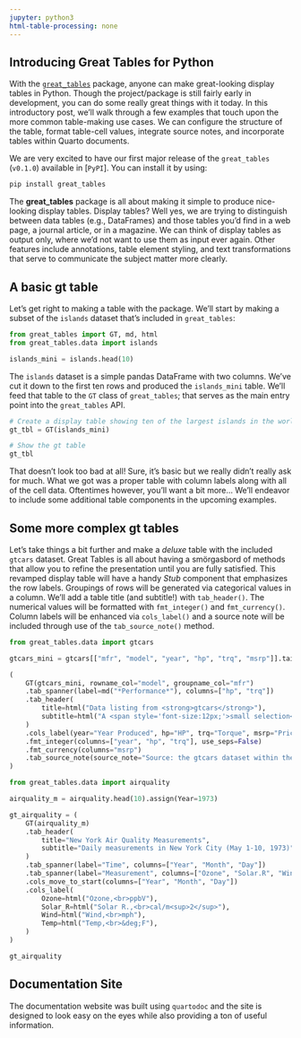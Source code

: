 ```yaml
---
jupyter: python3
html-table-processing: none
---
```


## Introducing Great Tables for Python

With the [`great_tables`](https://github.com/posit-dev/great-tables) package, anyone can make great-looking display tables in Python. Though the project/package is still fairly early in development, you can do some really great things with it today. In this introductory post, we'll walk through a few examples that touch upon the more common table-making use cases. We can configure the structure of the table, format table-cell values, integrate source notes, and incorporate tables within Quarto documents.

We are very excited to have our first major release of the `great_tables` (`v0.1.0`) available in [`PyPI`]. You can install it by using:

```.bash
pip install great_tables
```

The **great_tables** package is all about making it simple to produce nice-looking display tables. Display tables? Well yes, we are trying to distinguish between data tables (e.g., DataFrames) and those tables you’d find in a web page, a journal article, or in a magazine.  We can think of display tables as output only, where we’d not want to use them as input ever again. Other features include annotations, table element styling, and text transformations that serve to communicate the subject matter more clearly.

## A basic **gt** table

Let's get right to making a table with the package. We'll start by making a subset of the `islands` dataset that's included in `great_tables`:

```python
from great_tables import GT, md, html
from great_tables.data import islands

islands_mini = islands.head(10)
```

The `islands` dataset is a simple pandas DataFrame with two columns. We've cut it down to the first ten rows and produced the `islands_mini` table. We'll feed that table to the `GT` class of `great_tables`; that serves as the main entry point into the `great_tables` API.

```python
# Create a display table showing ten of the largest islands in the world
gt_tbl = GT(islands_mini)

# Show the gt table
gt_tbl
```

That doesn't look too bad at all! Sure, it's basic but we really didn't really ask for much. What we got was a proper table with column labels along with all of the cell data. Oftentimes however, you'll want a bit more... We'll endeavor to include some additional table components in the upcoming examples.

## Some more complex **gt** tables

Let's take things a bit further and make a *deluxe* table with the included `gtcars` dataset. Great Tables is all about having a smörgasbord of methods that allow you to refine the presentation until you are fully satisfied. This revamped display table will have a handy *Stub* component that emphasizes the row labels. Groupings of rows will be generated via categorical values in a column. We'll add a table title (and subtitle!) with `tab_header()`. The numerical values will be formatted with `fmt_integer()` and `fmt_currency()`. Column labels will be enhanced via `cols_label()` and a source note will be included through use of the `tab_source_note()` method.

```python
from great_tables.data import gtcars

gtcars_mini = gtcars[["mfr", "model", "year", "hp", "trq", "msrp"]].tail(10)

(
    GT(gtcars_mini, rowname_col="model", groupname_col="mfr")
    .tab_spanner(label=md("*Performance*"), columns=["hp", "trq"])
    .tab_header(
        title=html("Data listing from <strong>gtcars</strong>"),
        subtitle=html("A <span style='font-size:12px;'>small selection</span> of great cars."),
    )
    .cols_label(year="Year Produced", hp="HP", trq="Torque", msrp="Price (USD)")
    .fmt_integer(columns=["year", "hp", "trq"], use_seps=False)
    .fmt_currency(columns="msrp")
    .tab_source_note(source_note="Source: the gtcars dataset within the great_tables package.")
)

```



```python

from great_tables.data import airquality

airquality_m = airquality.head(10).assign(Year=1973)

gt_airquality = (
    GT(airquality_m)
    .tab_header(
        title="New York Air Quality Measurements",
        subtitle="Daily measurements in New York City (May 1-10, 1973)",
    )
    .tab_spanner(label="Time", columns=["Year", "Month", "Day"])
    .tab_spanner(label="Measurement", columns=["Ozone", "Solar.R", "Wind", "Temp"])
    .cols_move_to_start(columns=["Year", "Month", "Day"])
    .cols_label(
        Ozone=html("Ozone,<br>ppbV"),
        Solar_R=html("Solar R.,<br>cal/m<sup>2</sup>"),
        Wind=html("Wind,<br>mph"),
        Temp=html("Temp,<br>&deg;F"),
    )
)

gt_airquality
```


## Documentation Site

The documentation website was built using `quartodoc` and the site is designed to look easy on the eyes while also providing a ton of useful information.


